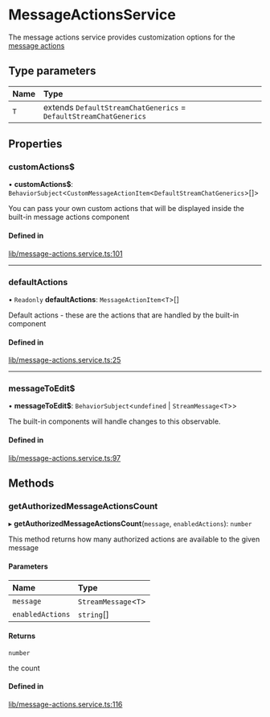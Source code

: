 # MessageActionsService

The message actions service provides customization options for the [message actions](../../components/MessageActionsBoxComponent)

## Type parameters

| Name | Type |
| :------ | :------ |
| `T` | extends `DefaultStreamChatGenerics` = `DefaultStreamChatGenerics` |

## Properties

### customActions$

• **customActions$**: `BehaviorSubject`<`CustomMessageActionItem`<`DefaultStreamChatGenerics`\>[]\>

You can pass your own custom actions that will be displayed inside the built-in message actions component

#### Defined in

[lib/message-actions.service.ts:101](https://github.com/GetStream/stream-chat-angular/blob/cc738e9/projects/stream-chat-angular/src/lib/message-actions.service.ts#L101)

___

### defaultActions

• `Readonly` **defaultActions**: `MessageActionItem`<`T`\>[]

Default actions - these are the actions that are handled by the built-in component

#### Defined in

[lib/message-actions.service.ts:25](https://github.com/GetStream/stream-chat-angular/blob/cc738e9/projects/stream-chat-angular/src/lib/message-actions.service.ts#L25)

___

### messageToEdit$

• **messageToEdit$**: `BehaviorSubject`<`undefined` \| `StreamMessage`<`T`\>\>

The built-in components will handle changes to this observable.

#### Defined in

[lib/message-actions.service.ts:97](https://github.com/GetStream/stream-chat-angular/blob/cc738e9/projects/stream-chat-angular/src/lib/message-actions.service.ts#L97)

## Methods

### getAuthorizedMessageActionsCount

▸ **getAuthorizedMessageActionsCount**(`message`, `enabledActions`): `number`

This method returns how many authorized actions are available to the given message

#### Parameters

| Name | Type |
| :------ | :------ |
| `message` | `StreamMessage`<`T`\> |
| `enabledActions` | `string`[] |

#### Returns

`number`

the count

#### Defined in

[lib/message-actions.service.ts:116](https://github.com/GetStream/stream-chat-angular/blob/cc738e9/projects/stream-chat-angular/src/lib/message-actions.service.ts#L116)
